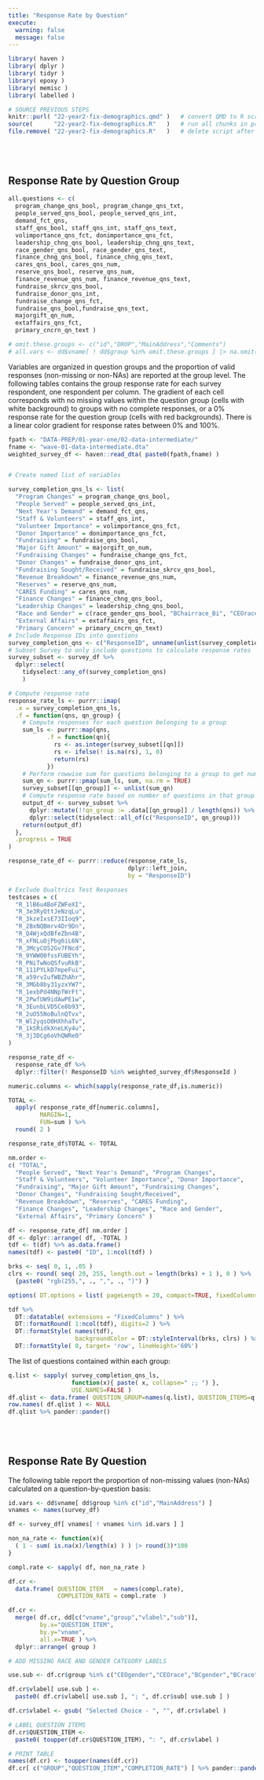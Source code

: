 ```yaml
---
title: "Response Rate by Question"
execute:
  warning: false
  message: false
---
```


```r
library( haven )
library( dplyr )
library( tidyr )
library( epoxy )
library( memisc )
library( labelled )

# SOURCE PREVIOUS STEPS
knitr::purl( "22-year2-fix-demographics.qmd" )   # convert QMD to R script
source(      "22-year2-fix-demographics.R"   )   # run all chunks in prior step
file.remove( "22-year2-fix-demographics.R"   )   # delete script after execution
```




## Response Rate by Question Group





```r
all.questions <- c(
  program_change_qns_bool, program_change_qns_txt,
  people_served_qns_bool, people_served_qns_int,
  demand_fct_qns,
  staff_qns_bool, staff_qns_int, staff_qns_text,
  volimportance_qns_fct, donimportance_qns_fct,
  leadership_chng_qns_bool, leadership_chng_qns_text,
  race_gender_qns_bool, race_gender_qns_text,
  finance_chng_qns_bool, finance_chng_qns_text,
  cares_qns_bool, cares_qns_num,
  reserve_qns_bool, reserve_qns_num,
  finance_revenue_qns_num, finance_revenue_qns_text,
  fundraise_skrcv_qns_bool,
  fundraise_donor_qns_int,
  fundraise_change_qns_fct,
  fundraise_qns_bool,fundraise_qns_text,
  majorgift_qn_num,
  extaffairs_qns_fct,
  primary_cncrn_qn_text )

# omit.these.groups <- c("id","DROP","MainAddress","Comments")
# all.vars <- dd$vname[ ! dd$group %in% omit.these.groups ] |> na.omit()
```


Variables are organized in question groups and the proportion of valid responses (non-missing or non-NAs) are reported at the group level. The following tables contains the group response rate for each survey respondent, one respondent per column. The gradient of each cell corresponds with no missing values within the question group (cells with white background) to groups with no complete responses, or a 0% response rate for the question group (cells with red backgrounds). There is a linear color gradient for response rates between 0% and 100%.  
 

 

```r

fpath <- "DATA-PREP/01-year-one/02-data-intermediate/"
fname <- "wave-01-data-intermediate.dta"
weighted_survey_df <- haven::read_dta( paste0(fpath,fname) )


# Create named list of variables

survey_completion_qns_ls <- list(
  "Program Changes" = program_change_qns_bool,
  "People Served" = people_served_qns_int,
  "Next Year's Demand" = demand_fct_qns,
  "Staff & Volunteers" = staff_qns_int,
  "Volunteer Importance" = volimportance_qns_fct,
  "Donor Importance" = donimportance_qns_fct,
  "Fundraising" = fundraise_qns_bool,
  "Major Gift Amount" = majorgift_qn_num,
  "Fundraising Changes" = fundraise_change_qns_fct,
  "Donor Changes" = fundraise_donor_qns_int,
  "Fundraising Sought/Received" = fundraise_skrcv_qns_bool,
  "Revenue Breakdown" = finance_revenue_qns_num,
  "Reserves" = reserve_qns_num,
  "CARES Funding" = cares_qns_num,
  "Finance Changes" = finance_chng_qns_bool,
  "Leadership Changes" = leadership_chng_qns_bool,
  "Race and Gender" = c(race_gender_qns_bool, "BChairrace_Bi", "CEOrace_Bi"),
  "External Affairs" = extaffairs_qns_fct,
  "Primary Concern" = primary_cncrn_qn_text)
# Include Response IDs into questions
survey_completion_qns <- c("ResponseID", unname(unlist(survey_completion_qns_ls)))
# Subset Survey to only include questions to calculate response rates
survey_subset <- survey_df %>% 
  dplyr::select(
    tidyselect::any_of(survey_completion_qns)
    )

# Compute response rate
response_rate_ls <- purrr::imap(
  .x = survey_completion_qns_ls,
  .f = function(qns, qn_group) {
    # Compute responses for each question belonging to a group
    sum_ls <- purrr::map(qns,
           .f = function(qn){
             rs <- as.integer(survey_subset[[qn]])
             rs <- ifelse(! is.na(rs), 1, 0)
             return(rs)
           })
    # Perform rowwise sum for questions belonging to a group to get number of valid responses
    sum_qn <- purrr::pmap(sum_ls, sum, na.rm = TRUE)
    survey_subset[[qn_group]] <- unlist(sum_qn)
    # Compute response rate based on number of questions in that group
    output_df <- survey_subset %>% 
      dplyr::mutate(!!qn_group := .data[[qn_group]] / length(qns)) %>% 
      dplyr::select(tidyselect::all_of(c("ResponseID", qn_group)))
    return(output_df)
  },
  .progress = TRUE
)

response_rate_df <- purrr::reduce(response_rate_ls,
                                  dplyr::left_join,
                                  by = "ResponseID")

# Exclude Qualtrics Test Responses
testcases = c(
  "R_1lB6u4BoFZWFeXI",
  "R_3e3RyQttJeNzqLu",
  "R_3kzeIxsE73IIoq9",
  "R_2BxNQBmrv4Dr9Dn",
  "R_Q4WjxQdBfeZbn4B",
  "R_xFNLuOjPbg6iL6N",
  "R_3McyCOS2Gv7FNcd",
  "R_9YWW00fssFUBEYh",
  "R_PNiTwNoQSfvuRkB",
  "R_111PYLkD7mpeFui",
  "R_a59rvIufWBZhAhr",
  "R_3MGb8by31yzxYW7",
  "R_1exbPd4NNpfWrFt",
  "R_2PwfUW9idAwPE1w",
  "R_3EunbLVD5Ce8b93",
  "R_2uO55NoBulnQTvx",
  "R_Wl2yqsO0HXhhaTv",
  "R_1kSRidkXneLKy4u",
  "R_3j3DCg6oVhQWRe0"
)

response_rate_df <- 
  response_rate_df %>% 
  dplyr::filter(! ResponseID %in% weighted_survey_df$ResponseId )

numeric.columns <- which(sapply(response_rate_df,is.numeric))

TOTAL <- 
  apply( response_rate_df[numeric.columns], 
         MARGIN=1, 
         FUN=sum ) %>%
  round( 2 )

response_rate_df$TOTAL <- TOTAL

nm.order <- 
c( "TOTAL", 
  "People Served", "Next Year's Demand", "Program Changes",  
  "Staff & Volunteers", "Volunteer Importance", "Donor Importance", 
  "Fundraising", "Major Gift Amount", "Fundraising Changes", 
  "Donor Changes", "Fundraising Sought/Received", 
  "Revenue Breakdown", "Reserves", "CARES Funding", 
  "Finance Changes", "Leadership Changes", "Race and Gender", 
  "External Affairs", "Primary Concern" )

df <- response_rate_df[ nm.order ]
df <- dplyr::arrange( df, -TOTAL )
tdf <- t(df) %>% as.data.frame()
names(tdf) <- paste0( "ID", 1:ncol(tdf) )

brks <- seq( 0, 1, .05 ) 
clrs <- round( seq( 20, 255, length.out = length(brks) + 1 ), 0 ) %>%
  {paste0( "rgb(255,", ., ",", ., ")") }

options( DT.options = list( pageLength = 20, compact=TRUE, fixedColumns = list(leftColumns = 1) ))

tdf %>% 
  DT::datatable( extensions = "FixedColumns" ) %>% 
  DT::formatRound( 1:ncol(tdf), digits=2 ) %>%
  DT::formatStyle( names(tdf), 
                   backgroundColor = DT::styleInterval(brks, clrs) ) %>%
  DT::formatStyle( 0, target= 'row', lineHeight='60%')

```

The list of questions contained within each group: 

```r
q.list <- sapply( survey_completion_qns_ls, 
                  function(x){ paste( x, collapse=" ;; ") },
                  USE.NAMES=FALSE )
df.qlist <- data.frame( QUESTION_GROUP=names(q.list), QUESTION_ITEMS=q.list )
row.names( df.qlist ) <- NULL
df.qlist %>% pander::pander()
```




## Response Rate By Question

The following table report the proportion of non-missing values (non-NAs) calculated on a question-by-question basis: 


```r
id.vars <- dd$vname[ dd$group %in% c("id","MainAddress") ]
vnames <- names(survey_df)

df <- survey_df[ vnames[ ! vnames %in% id.vars ] ]

non_na_rate <- function(x){ 
  ( 1 - sum( is.na(x)/length(x) ) ) |> round(3)*100 
}

compl.rate <- sapply( df, non_na_rate ) 

df.cr <- 
  data.frame( QUESTION_ITEM   = names(compl.rate), 
              COMPLETION_RATE = compl.rate  ) 

df.cr <- 
  merge( df.cr, dd[c("vname","group","vlabel","sub")], 
         by.x="QUESTION_ITEM", 
         by.y="vname", 
         all.x=TRUE ) %>% 
  dplyr::arrange( group )

# ADD MISSING RACE AND GENDER CATEGORY LABELS 

use.sub <- df.cr$group %in% c("CEOgender","CEOrace","BCgender","BCrace")

df.cr$vlabel[ use.sub ] <- 
  paste0( df.cr$vlabel[ use.sub ], "; ", df.cr$sub[ use.sub ] )

df.cr$vlabel <- gsub( "Selected Choice - ", "", df.cr$vlabel ) 

# LABEL QUESTION ITEMS 
df.cr$QUESTION_ITEM <- 
  paste0( toupper(df.cr$QUESTION_ITEM), ": ", df.cr$vlabel )

# PRINT TABLE 
names(df.cr) <- toupper(names(df.cr))
df.cr[ c("GROUP","QUESTION_ITEM","COMPLETION_RATE") ] %>% pander::pander()
```


<style>

h1, h2 {
  margin-top: 80px
}

.codebook-entry {
   background-color: beige;
   margin-top: 20px;
}
</style>
